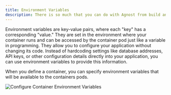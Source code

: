 ```yaml
---
title: Environment Variables
description: There is so much that you can do with Agnost from build and deployment automation to networking and autoscaling.
---
```

Environment variables are key-value pairs, where each "key" has a corresponding "value." They are set in the environment where your container runs and can be accessed by the container pod just like a variable in programming. They allow you to configure your application without changing its code. Instead of hardcoding settings like database addresses, API keys, or other configuration details directly into your application, you can use environment variables to provide this information.

When you define a container, you can specify environment variables that will be available to the containers pods.

![Configure Container Environment Variables](../../../assets/variables-config.png)
